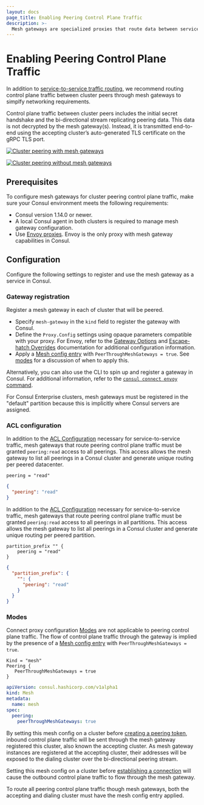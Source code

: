 ```yaml
---
layout: docs
page_title: Enabling Peering Control Plane Traffic
description: >-
  Mesh gateways are specialized proxies that route data between services that cannot communicate directly. Learn how to enable traffic across clusters in different datacenters or admin partitions that have an established peering connection.
---
```


# Enabling Peering Control Plane Traffic

In addition to [service-to-service traffic routing](/docs/connect/gateways/mesh-gateway/service-to-service-traffic-peers),
we recommend routing control plane traffic between cluster peers through mesh gateways
to simplfy networking requirements.

Control plane traffic between cluster peers includes
the initial secret handshake and the bi-directional stream replicating peering data.
This data is not decrypted by the mesh gateway(s).
Instead, it is transmitted end-to-end using the accepting cluster’s auto-generated TLS certificate on the gRPC TLS port.

<Tabs>
<Tab heading="With mesh gateways (recommended)">

[![Cluster peering with mesh gateways](/img/consul-connect/mesh-gateway/cluster-peering-connectivity-with-mesh-gateways.png)](/img/consul-connect/mesh-gateway/cluster-peering-connectivity-with-mesh-gateways.png)

</Tab>

<Tab heading="Without mesh gateways">

[![Cluster peering without mesh gateways](/img/consul-connect/mesh-gateway/cluster-peering-connectivity-without-mesh-gateways.png)](/img/consul-connect/mesh-gateway/cluster-peering-connectivity-without-mesh-gateways.png)

</Tab>
</Tabs>

## Prerequisites

To configure mesh gateways for cluster peering control plane traffic, make sure your Consul environment meets the following requirements:

- Consul version 1.14.0 or newer.
- A local Consul agent in both clusters is required to manage mesh gateway configuration.
- Use [Envoy proxies](/docs/connect/proxies/envoy). Envoy is the only proxy with mesh gateway capabilities in Consul.

## Configuration

Configure the following settings to register and use the mesh gateway as a service in Consul.

### Gateway registration

Register a mesh gateway in each of cluster that will be peered.

- Specify `mesh-gateway` in the `kind` field to register the gateway with Consul.
- Define the `Proxy.Config` settings using opaque parameters compatible with your proxy. For Envoy, refer to the [Gateway Options](/docs/connect/proxies/envoy#gateway-options) and [Escape-hatch Overrides](/docs/connect/proxies/envoy#escape-hatch-overrides) documentation for additional configuration information.
- Apply a [Mesh config entry](/docs/connect/config-entries/mesh#peer-through-mesh-gateways) with `PeerThroughMeshGateways = true`. See [modes](#modes) for a discussion of when to apply this.

Alternatively, you can also use the CLI to spin up and register a gateway in Consul. For additional information, refer to the [`consul connect envoy` command](/commands/connect/envoy#mesh-gateways).

For Consul Enterprise clusters, mesh gateways must be registered in the "default" partition because this is implicitly where Consul servers are assigned.

### ACL configuration

<Tabs>
<Tab heading="Consul OSS">

In addition to the [ACL Configuration](/docs/connect/gateways/mesh-gateway/service-to-service-traffic-peers#acl-configuration) necessary for service-to-service traffic, mesh gateways that route peering control plane traffic must be granted `peering:read` access to all peerings.
This access allows the mesh gateway to list all peerings in a Consul cluster and generate unique routing per peered datacenter.

<CodeTabs heading="Example ACL rules for Mesh Gateway Peering Control Plane Traffic in Consul OSS">

```hcl
peering = "read"
```

```json
{
  "peering": "read"
}
```

</CodeTabs>

</Tab>

<Tab heading="Consul Enterprise">

In addition to the [ACL Configuration](/docs/connect/gateways/mesh-gateway/service-to-service-traffic-peers#acl-configuration) necessary for service-to-service traffic, mesh gateways that route peering control plane traffic must be granted `peering:read` access to all peerings in all partitions.
This access allows the mesh gateway to list all peerings in a Consul cluster and generate unique routing per peered partition.

<CodeTabs heading="Example ACL rules for Mesh Gateway Peering Control Plane Traffic in Consul Enterprise">

```hcl
partition_prefix "" {
	peering = "read"
}
```

```json
{
  "partition_prefix": {
    "": {
	  "peering": "read"
	}
  }
}
```

</CodeTabs>

</Tab>
</Tabs>

### Modes

Connect proxy configuration [Modes](/docs/connect/gateways/mesh-gateway#connect-proxy-configuration#modes) are not applicable to peering control plane traffic.
The flow of control plane traffic through the gateway is implied by the presence of a [Mesh config entry](/docs/connect/config-entries/mesh#peer-through-mesh-gateways) with `PeerThroughMeshGateways = true`.

<CodeTabs heading="Example: Enabling Peering Control Plane Traffic for Mesh Gateways">

```hcl
Kind = "mesh"
Peering {
   PeerThroughMeshGateways = true
}
```

```yaml
apiVersion: consul.hashicorp.com/v1alpha1
kind: Mesh
metadata:
  name: mesh
spec:
  peering:
    peerThroughMeshGateways: true
```
</CodeTabs>

By setting this mesh config on a cluster before [creating a peering token](/docs/connect/cluster-peering/create-manage-peering#create-a-peering-token), inbound control plane traffic will be sent through the mesh gateway registered this cluster, also known the accepting cluster.
As mesh gateway instances are registered at the accepting cluster, their addresses will be exposed to the dialing cluster over the bi-directional peering stream.

Setting this mesh config on a cluster before [establishing a connection](/docs/connect/cluster-peering/create-manage-peering#establish-a-connection-between-clusters) will cause the outbound control plane traffic to flow through the mesh gateway.

To route all peering control plane traffic though mesh gateways, both the accepting and dialing cluster must have the mesh config entry applied.
